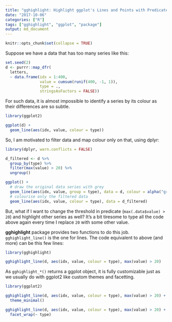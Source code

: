 ```yaml
---
title: "gghighlight: Highlight ggplot's Lines and Points with Predicates"
date: "2017-10-06"
categories: ["R"]
tags: ["gghighlight", "ggplot", "package"]
output: md_document
---
```


```r
knitr::opts_chunk$set(collapse = TRUE)
```

Suppose we have a data that has too many series like this:

```r
set.seed(2)
d <- purrr::map_dfr(
  letters,
  ~ data.frame(idx = 1:400,
               value = cumsum(runif(400, -1, 1)),
               type = .,
               stringsAsFactors = FALSE))
```

For such data, it is almost impossible to identify a series by its colour as their differences are so subtle.

```r
library(ggplot2)

ggplot(d) +
  geom_line(aes(idx, value, colour = type))
```

So, I am motivated to filter data and map colour only on that, using dplyr:

```r
library(dplyr, warn.conflicts = FALSE)

d_filtered <- d %>%
  group_by(type) %>% 
  filter(max(value) > 20) %>%
  ungroup()

ggplot() +
  # draw the original data series with grey
  geom_line(aes(idx, value, group = type), data = d, colour = alpha("grey", 0.7)) +
  # colourise only the filtered data
  geom_line(aes(idx, value, colour = type), data = d_filtered)
```

But, what if I want to change the threshold in predicate (`max(.data$value) > 20`) and highlight other series as well? It's a bit tiresome to type all the code above again every time I replace `20` with some other value.

**gghighlight** package provides two functions to do this job. `gghighlight_line()` is the one for lines. The code equivalent to above (and more) can be this few lines:

```r
library(gghighlight)

gghighlight_line(d, aes(idx, value, colour = type), max(value) > 20)
```

As `gghighlight_*()` returns a ggplot object, it is fully customizable just as we usually do with ggplot2 like custom themes and facetting.

```r
library(ggplot2)

gghighlight_line(d, aes(idx, value, colour = type), max(value) > 20) +
  theme_minimal()
```

```r
gghighlight_line(d, aes(idx, value, colour = type), max(value) > 20) +
  facet_wrap(~ type)
```
